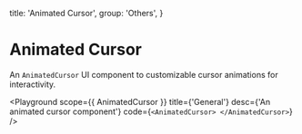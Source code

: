 
  title: 'Animated Cursor',
  group: 'Others',
}

# Animated Cursor

An `AnimatedCursor` UI component to customizable cursor animations for interactivity.

<Playground
  scope={{ AnimatedCursor }}
  title={'General'}
  desc={'An animated cursor component'}
  code={`
    <AnimatedCursor> </AnimatedCursor>
  `}
/>

<Attributes component="AnimatedCursor" edit="/app/components/animated-cursor.mdx"></Attributes>
